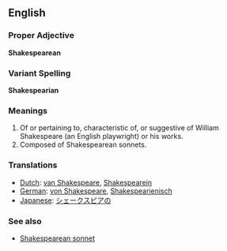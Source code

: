 ==English==

===Proper Adjective===
'''Shakespearean'''

===Variant Spelling===
'''Shakespearian'''

===Meanings===

#Of or pertaining to, characteristic of, or suggestive of William Shakespeare (an English playwright) or his works.
#Composed of Shakespearean sonnets.

===Translations===

*[[Dutch]]: [[van Shakespeare]], [[Shakespearein]]
*[[German]]: [[von Shakespeare]], [[Shakespearienisch]]
*[[Japanese]]: [[シェークスピアの]]

===See also===
*[[Shakespearean sonnet]]